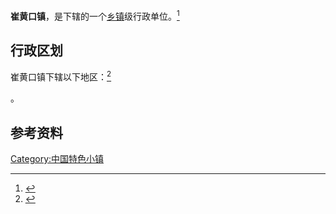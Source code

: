 {{中国乡级行政区|12/01/14/103/000}}

'''崔黄口镇'''，是{{PRC admin/fullname|12/01/14/103/000|3}}下辖的一个[[乡镇|乡镇]]级行政单位。<ref>{{PRC admin/ref sgc|{{PRC admin/parent|12/01/14/103/000}}}}</ref>

== 行政区划 ==

崔黄口镇下辖以下地区：<ref>{{PRC admin/ref sgc|12/01/14/103/000}}</ref>

{{PRC admin/children|12/01/14/103/000}}。

== 参考资料 ==

{{reflist}}

{{行政区划小作品}}
{{PRC admin/navcat|12/01/14/103/000}}
[[Category:中国特色小镇|Category:中国特色小镇]]